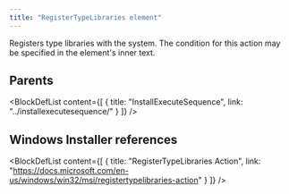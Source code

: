 ```yaml
---
title: "RegisterTypeLibraries element"
---
```



Registers type libraries with the system. The condition for this action may be specified in the element's inner text.


## Parents

<BlockDefList content={[
    {
      title: "InstallExecuteSequence",
      link: "../installexecutesequence/"
    }
  ]}
/>

## Windows Installer references

<BlockDefList content={[
    {
      title: "RegisterTypeLibraries Action",
      link: "https://docs.microsoft.com/en-us/windows/win32/msi/registertypelibraries-action"
    }
  ]}
/>
